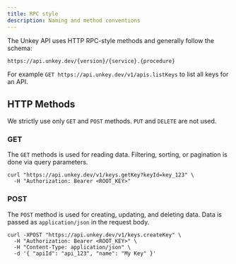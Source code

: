 ```yaml
---
title: RPC style
description: Naming and method conventions
---
```


The Unkey API uses HTTP RPC-style methods and generally follow the schema:

```bash
https://api.unkey.dev/{version}/{service}.{procedure}
```
For example `GET https://api.unkey.dev/v1/apis.listKeys` to list all keys for an API.

## HTTP Methods
We strictly use only `GET` and `POST` methods. `PUT` and `DELETE` are not used.


### GET
The `GET` methods is used for reading data. Filtering, sorting, or pagination is done via query parameters.

```
curl "https://api.unkey.dev/v1/keys.getKey?keyId=key_123" \
  -H "Authorization: Bearer <ROOT_KEY>"
```


### POST
The `POST` method is used for creating, updating, and deleting data. Data is passed as `application/json` in the request body.


```
curl -XPOST "https://api.unkey.dev/v1/keys.createKey" \
  -H "Authorization: Bearer <ROOT_KEY>" \
  -H "Content-Type: application/json" \
  -d '{ "apiId": "api_123", "name": "My Key" }'
```

